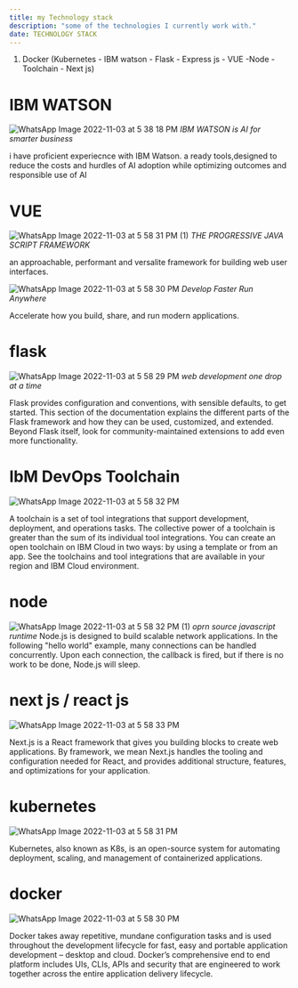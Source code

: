 ```yaml
---
title: my Technology stack
description: "some of the technologies I currently work with."
date: TECHNOLOGY STACK
---
```


1. Docker 
(Kubernetes - IBM watson - Flask -  Express js - VUE -Node - Toolchain - Next js)
  
 
# IBM WATSON
![WhatsApp Image 2022-11-03 at 5 38 18 PM](https://user-images.githubusercontent.com/102603571/199690271-ec7b0d11-bc3e-4d2b-b22d-66e2a07dcf06.jpeg)
_IBM WATSON is AI for smarter business_

i have proficient experiecnce with IBM Watson. a ready tools,designed to reduce the costs and hurdles of AI adoption while optimizing outcomes and responsible use of AI

# VUE 
![WhatsApp Image 2022-11-03 at 5 58 31 PM (1)](https://user-images.githubusercontent.com/102603571/199693101-59cfbb19-63db-499d-aad8-298ebc7cfcc7.jpeg)
_THE PROGRESSIVE JAVA SCRIPT FRAMEWORK_

an approachable, performant and versalite framework for building web user interfaces.

![WhatsApp Image 2022-11-03 at 5 58 30 PM](https://user-images.githubusercontent.com/102603571/199693717-6aeaa83c-e49e-48cb-b52b-bfd882d78fca.jpeg)
_Develop Faster Run Anywhere_

Accelerate how you build, share, and run modern applications.

# flask
![WhatsApp Image 2022-11-03 at 5 58 29 PM](https://user-images.githubusercontent.com/102603571/199694237-df49d9c0-32ef-47d4-90a8-2fda72fec826.jpeg)
_web development one drop at a time_

Flask provides configuration and conventions, with sensible defaults, to get started. This section of the documentation explains the different parts of the Flask framework and how they can be used, customized, and extended. Beyond Flask itself, look for community-maintained extensions to add even more functionality.

# IbM DevOps Toolchain
![WhatsApp Image 2022-11-03 at 5 58 32 PM](https://user-images.githubusercontent.com/102603571/199694960-fe475ebb-30c1-475b-b591-6b2b85570beb.jpeg)

A toolchain is a set of tool integrations that support development, deployment, and operations tasks. The collective power of a toolchain is greater than the sum of its individual tool integrations.
You can create an open toolchain on IBM Cloud in two ways: by using a template or from an app. See the toolchains and tool integrations that are available in your region and IBM Cloud environment.

# node
![WhatsApp Image 2022-11-03 at 5 58 32 PM (1)](https://user-images.githubusercontent.com/102603571/199695447-a3abbf65-bc23-4b38-87d4-29740c6c84fa.jpeg)
_oprn source javascript runtime_
Node.js is designed to build scalable network applications. In the following "hello world" example, many connections can be handled concurrently. Upon each connection, the callback is fired, but if there is no work to be done, Node.js will sleep.

# next js / react js
![WhatsApp Image 2022-11-03 at 5 58 33 PM](https://user-images.githubusercontent.com/102603571/199695985-32f5fd82-7379-4c18-94c8-43bd6b78a817.jpeg)

Next.js is a React framework that gives you building blocks to create web applications. By framework, we mean Next.js handles the tooling and configuration needed for React, and provides additional structure, features, and optimizations for your application.

# kubernetes
![WhatsApp Image 2022-11-03 at 5 58 31 PM](https://user-images.githubusercontent.com/102603571/199696421-4e09b318-6071-4296-9898-a3baa8c90dbe.jpeg)

Kubernetes, also known as K8s, is an open-source system for automating deployment, scaling, and management of containerized applications.

# docker
![WhatsApp Image 2022-11-03 at 5 58 30 PM](https://user-images.githubusercontent.com/102603571/199696728-f197be34-7ce5-413c-999d-bc983a7a60bf.jpeg)

Docker takes away repetitive, mundane configuration tasks and is used throughout the development lifecycle for fast, easy and portable application development – desktop and cloud. Docker’s comprehensive end to end platform includes UIs, CLIs, APIs and security that are engineered to work together across the entire application delivery lifecycle.
